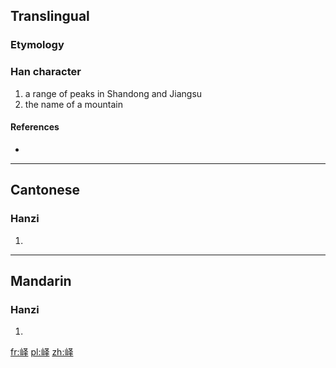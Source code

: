 {{also|嶧}}
==Translingual==

===Etymology===
{{Han simp|嶧|f=睪|t=又二丨}}

===Han character===
{{Han char|rn=46|rad=山|as=05|sn=8|four=|canj=山水手 (UEQ)}}

# a range of peaks in Shandong and Jiangsu
# the name of a mountain

====References====
* {{Han ref|kx=0310.071|hdz=10769.080|uh=5CC4|ud=23748}}

----

==Cantonese==

===Hanzi===
{{yue-hanzi|jyut=|y=yik6|tra=嶧}}

# {{defn|lang=yue|sort=山05}}

----

==Mandarin==

===Hanzi===
{{cmn-hanzi|tra=嶧|pin=[[yì]] ([[yi4]])|wg=i<sup>4</sup>}}

# {{defn|lang=cmn|sort=山05}}

[[fr:峄]]
[[pl:峄]]
[[zh:峄]]